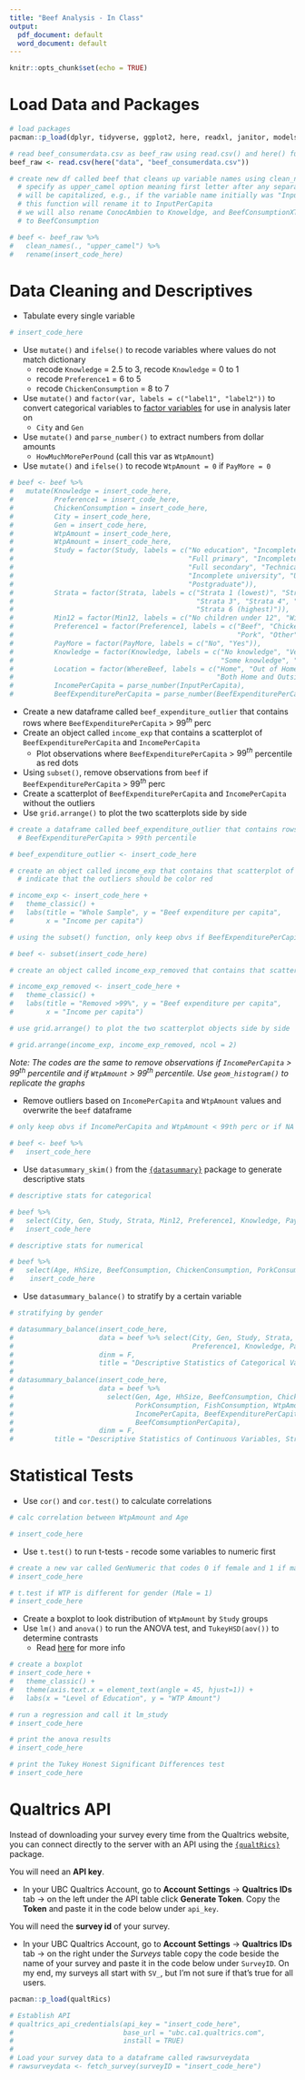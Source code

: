 ---
title: "Beef Analysis - In Class"
output:
  pdf_document: default
  word_document: default
---

```{r setup, include=FALSE}
knitr::opts_chunk$set(echo = TRUE)
```

# Load Data and Packages 

```{r}
# load packages 
pacman::p_load(dplyr, tidyverse, ggplot2, here, readxl, janitor, modelsummary, readr, gridExtra)

# read beef_consumerdata.csv as beef_raw using read.csv() and here() functions
beef_raw <- read.csv(here("data", "beef_consumerdata.csv")) 

# create new df called beef that cleans up variable names using clean_names() function
  # specify as upper_camel option meaning first letter after any separator (space, period, underscore) 
  # will be capitalized, e.g., if the variable name initially was "Input.per.capita" 
  # this function will rename it to InputPerCapita 
  # we will also rename ConocAmbien to Knoweldge, and BeefConsumptionXTimesPerWeek 
  # to BeefConsumption

# beef <- beef_raw %>%
#   clean_names(., "upper_camel") %>% 
#   rename(insert_code_here)
```

# Data Cleaning and Descriptives

  - Tabulate every single variable

```{r}
# insert_code_here
```

  - Use `mutate()` and `ifelse()` to recode variables where values do not match dictionary
    - recode `Knowledge` = 2.5 to 3, recode `Knowledge` = 0 to 1
    - recode `Preference1` = 6 to 5
    - recode `ChickenConsumption` = 8 to 7
  - Use `mutate()` and `factor(var, labels = c("label1", "label2"))` to convert 
  categorical variables to [factor variables](https://stats.oarc.ucla.edu/r/modules/factor-variables/) 
  for use in analysis later on
    - `City` and `Gen`
  - Use `mutate()` and `parse_number()` to extract numbers from dollar amounts
    - `HowMuchMorePerPound` (call this var as `WtpAmount`)
  - Use `mutate()` and `ifelse()` to recode `WtpAmount = 0` if `PayMore = 0`

```{r}
# beef <- beef %>%
#   mutate(Knowledge = insert_code_here, 
#          Preference1 = insert_code_here, 
#          ChickenConsumption = insert_code_here,
#          City = insert_code_here,
#          Gen = insert_code_here,
#          WtpAmount = insert_code_here,
#          WtpAmount = insert_code_here,
#          Study = factor(Study, labels = c("No education", "Incomplete primary", 
#                                           "Full primary", "Incomplete secondary", 
#                                           "Full secondary", "Technical",
#                                           "Incomplete university", "University", 
#                                           "Postgraduate")),
#          Strata = factor(Strata, labels = c("Strata 1 (lowest)", "Strata 2", 
#                                             "Strata 3", "Strata 4", "Strata 5",
#                                             "Strata 6 (highest)")),
#          Min12 = factor(Min12, labels = c("No children under 12", "With children under 12")),
#          Preference1 = factor(Preference1, labels = c("Beef", "Chicken", "Fish", 
#                                                       "Pork", "Other")),
#          PayMore = factor(PayMore, labels = c("No", "Yes")),
#          Knowledge = factor(Knowledge, labels = c("No knowledge", "Very little knowledge", 
#                                                   "Some knowledge", "Good knowledge", "Much knowledge")),
#          Location = factor(WhereBeef, labels = c("Home", "Out of Home", 
#                                                  "Both Home and Outside")),
#          IncomePerCapita = parse_number(InputPerCapita),
#          BeefExpenditurePerCapita = parse_number(BeefExpenditurePerCapita))
```

- Create a new dataframe called `beef_expenditure_outlier` that contains rows where 
`BeefExpenditurePerCapita` > $99^{th}$ perc
- Create an object called `income_exp` that contains a scatterplot of 
`BeefExpenditurePerCapita` and `IncomePerCapita`
  - Plot observations where `BeefExpenditurePerCapita` > $99^{th}$ percentile as red dots
- Using `subset()`, remove observations from `beef` if `BeefExpenditurePerCapita` > $99^{th}$ perc
- Create a scatterplot of `BeefExpenditurePerCapita` and `IncomePerCapita` without the outliers
- Use `grid.arrange()` to plot the two scatterplots side by side

```{r}
# create a dataframe called beef_expenditure_outlier that contains rows where 
  # BeefExpenditurePerCapita > 99th percentile 

# beef_expenditure_outlier <- insert_code_here

# create an object called income_exp that contains that scatterplot of the whole dataset
  # indicate that the outliers should be color red

# income_exp <- insert_code_here +
#   theme_classic() + 
#   labs(title = "Whole Sample", y = "Beef expenditure per capita", 
#        x = "Income per capita")

# using the subset() function, only keep obvs if BeefExpenditurePerCapita < 99th perc or if NA

# beef <- subset(insert_code_here)

# create an object called income_exp_removed that contains that scatterplot of the whole dataset

# income_exp_removed <- insert_code_here +
#   theme_classic() + 
#   labs(title = "Removed >99%", y = "Beef expenditure per capita", 
#        x = "Income per capita")

# use grid.arrange() to plot the two scatterplot objects side by side

# grid.arrange(income_exp, income_exp_removed, ncol = 2)
```

*Note: The codes are the same to remove observations if `IncomePerCapita` > $99^{th}$ percentile 
  and if `WtpAmount` > $99^{th}$ percentile. Use `geom_histogram()` to replicate the graphs*
  
  - Remove outliers based on `IncomePerCapita` and `WtpAmount` values and overwrite the `beef` dataframe 
  
```{r}
# only keep obvs if IncomePerCapita and WtpAmount < 99th perc or if NA

# beef <- beef %>% 
#   insert_code_here
```

  - Use `datasummary_skim()` from the [`{datasummary}`](https://vincentarelbundock.github.io/modelsummary/articles/datasummary.html) package to generate descriptive stats

```{r}
# descriptive stats for categorical

# beef %>%
#   select(City, Gen, Study, Strata, Min12, Preference1, Knowledge, PayMore) %>%
#   insert_code_here

# descriptive stats for numerical

# beef %>% 
#   select(Age, HhSize, BeefConsumption, ChickenConsumption, PorkConsumption, FishConsumption, WtpAmount, IncomePerCapita, BeefExpenditurePerCapita, BeefComsumptionPerCapita) %>%
#    insert_code_here
```

  - Use `datasummary_balance()` to stratify by a certain variable
  
```{r}
# stratifying by gender

# datasummary_balance(insert_code_here,
#                     data = beef %>% select(City, Gen, Study, Strata, Min12, 
#                                            Preference1, Knowledge, PayMore), 
#                     dinm = F, 
#                     title = "Descriptive Statistics of Categorical Variables, Stratified by Gender")
# 
# datasummary_balance(insert_code_here,
#                     data = beef %>% 
#                       select(Gen, Age, HhSize, BeefConsumption, ChickenConsumption, 
#                              PorkConsumption, FishConsumption, WtpAmount, 
#                              IncomePerCapita, BeefExpenditurePerCapita, 
#                              BeefComsumptionPerCapita), 
#                     dinm = F,
#          title = "Descriptive Statistics of Continuous Variables, Stratified by Gender") 
```

# Statistical Tests

  - Use `cor()` and `cor.test()` to calculate correlations 
  
```{r}
# calc correlation between WtpAmount and Age

# insert_code_here
```

  - Use `t.test()` to run t-tests - recode some variables to numeric first
  
```{r}
# create a new var called GenNumeric that codes 0 if female and 1 if male
# insert_code_here

# t.test if WTP is different for gender (Male = 1)
# insert_code_here
```

  - Create a boxplot to look distribution of `WtpAmount` by `Study` groups
  - Use `lm()` and `anova()` to run the ANOVA test, and `TukeyHSD(aov())` to determine contrasts
    - Read [here](https://whitlockschluter3e.zoology.ubc.ca/RLabs/R_tutorial_ANOVA.html#lm()) for more info

```{r}
# create a boxplot 
# insert_code_here +
#   theme_classic() +
#   theme(axis.text.x = element_text(angle = 45, hjust=1)) +
#   labs(x = "Level of Education", y = "WTP Amount")

# run a regression and call it lm_study
# insert_code_here

# print the anova results
# insert_code_here

# print the Tukey Honest Significant Differences test 
# insert_code_here
```

# Qualtrics API

Instead of downloading your survey every time from the Qualtrics website, you can connect directly to the server with an API using the [`{qualtRics}`](https://cran.r-project.org/web/packages/qualtRics/vignettes/qualtRics.html) package. 

You will need an **API key**. 

  - In your UBC Qualtrics Account, go to **Account Settings** -> **Qualtrics IDs** tab -> on the left under the API table click **Generate Token**. Copy the **Token** and paste it in the code below under `api_key`.
  
You will need the **survey id** of your survey.

  - In your UBC Qualtrics Account, go to **Account Settings** -> **Qualtrics IDs** tab -> on the right under the *Surveys* table copy the code beside the name of your survey and paste it in the code below under `SurveyID`. On my end, my surveys all start with `SV_`, but I'm not sure if that's true for all users. 

```{r, eval = F}
pacman::p_load(qualtRics)

# Establish API 
# qualtrics_api_credentials(api_key = "insert_code_here",
#                           base_url = "ubc.ca1.qualtrics.com",
#                           install = TRUE)
# 
# Load your survey data to a dataframe called rawsurveydata
# rawsurveydata <- fetch_survey(surveyID = "insert_code_here")
```